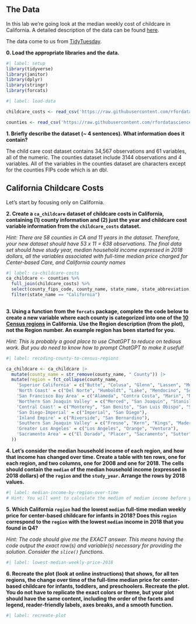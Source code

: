 ## The Data

In this lab we're going look at the median weekly cost of childcare in
California. A detailed description of the data can be found [here](https://github.com/rfordatascience/tidytuesday/blob/master/data/2023/2023-05-09/readme.md).

The data come to us from [TidyTuesday](https://github.com/rfordatascience/tidytuesday).

**0. Load the appropriate libraries and the data.**

```r
#| label: setup
library(tidyverse)
library(janitor)
library(dplyr)
library(stringr)
library(forcats)
```

```r
#| label: load-data

childcare_costs <- read_csv('https://raw.githubusercontent.com/rfordatascience/tidytuesday/master/data/2023/2023-05-09/childcare_costs.csv')

counties <- read_csv('https://raw.githubusercontent.com/rfordatascience/tidytuesday/master/data/2023/2023-05-09/counties.csv')
```

**1. Briefly describe the dataset (~ 4 sentences). What information does it contain?**

The child care cost dataset contains 34,567 observations and 61 variables, all of the numeric. The counties dataset include 3144 observations and 4 variables. All of the variables in the counties dataset are characters except for the counties FIPs code which is an dbl.

## California Childcare Costs

Let's start by focusing only on California. 

**2. Create a `ca_childcare` dataset of childcare costs in California, containing (1) county information and (2) just the year and childcare cost variable information from the `childcare_costs` dataset.** 

*Hint: There are 58 counties in CA and 11 years in the dataset. Therefore, your new dataset should have 53 x 11 = 638 observations. The final data set should have study year, median household income expressed in 2018 dollars, all the variables associated with full-time median price charged for Center-based Care, and California county names*

```r
#| label: ca-childcare-costs
ca_childcare <- counties %>%
  full_join(childcare_costs) %>%
  select(county_fips_code, county_name, state_name, state_abbreviation, mhi_2018, mc_infant, mc_toddler, mc_preschool, mcsa, study_year) %>%
  filter(state_name == "California")
  

```

**3. Using a function from the `forcats` package, complete the code below to create a new variable where each county is categorized into one of the [10 Census regions](https://census.ca.gov/regions/) in California. Use the Region description (from the plot), not the Region number. An example region has been started for you.**  

*Hint: This is probably a good place to use ChatGPT to reduce on tedious work. But you do need to know how to prompt ChatGPT to make it useful!*


```r
#| label: recoding-county-to-census-regions

ca_childcare <- ca_childcare |> 
  mutate(county_name = str_remove(county_name, " County")) |> 
  mutate(region = fct_collapse(county_name,
    'Superior California' = c("Butte", "Colusa", "Glenn", "Lassen", "Modoc", "Nevada", "Plumas", "Shasta", "Sierra", "Siskiyou", "Tehama", "Trinity"),
    'North Coast' = c("Del Norte", "Humboldt", "Lake", "Mendocino", "Sonoma"),
    'San Francisco Bay Area' = c("Alameda", "Contra Costa", "Marin", "Napa", "San Francisco", "San Mateo", "Santa Clara", "Solano"),
    'Northern San Joaquin Valley' = c("Merced", "San Joaquin", "Stanislaus"),
    'Central Coast' = c("Monterey", "San Benito", "San Luis Obispo", "Santa Barbara", "Santa Cruz"),
    'San Diego-Imperial' = c("Imperial", "San Diego"),
    'Inland Empire' = c("Riverside", "San Bernardino"),
    'Southern San Joaquin Valley' = c("Fresno", "Kern", "Kings", "Madera", "Tulare"),
    'Greater Los Angeles' = c("Los Angeles", "Orange", "Ventura"),
    'Sacramento Area' = c("El Dorado", "Placer", "Sacramento", "Sutter", "Yolo", "Yuba")
  ))

```


**4. Let's consider the median household income of each region, and how that income has changed over time. Create a table with ten rows, one for each region, and two columns, one for 2008 and one for 2018. The cells should contain the `median` of the median household income (expressed in 2018 dollars) of the `region` and the `study_year`. Arrange the rows by 2018 values.**

```r
#| label: median-income-by-region-over-time
# Hint: You will want to calculate the median of median income before you make columns for 2008/2018 by transforming the data


```


**5. Which California `region` had the lowest `median` full-time median weekly price for center-based childcare for infants in 2018? Does this `region` correspond to the `region` with the lowest `median` income in 2018 that you found in Q4?**  

*Hint: The code should give me the EXACT answer. This means having the code output the exact row(s) and variable(s) necessary for providing the solution. Consider the `slice()` functions.*

```r
#| label: lowest-median-weekly-price-2018


```

**6. Recreate the plot (look at online instructions) that shows, for all ten regions, the change over time of the full-time median price for center-based childcare for infants, toddlers, and preschoolers. Recreate the plot. You do not have to replicate the exact colors or theme, but your plot should have the same content, including the order of the facets and legend, reader-friendly labels, axes breaks, and a  smooth function.**


```r
#| label: recreate-plot

```


